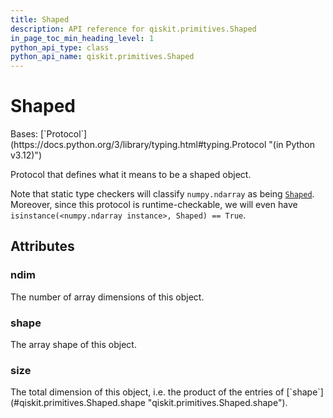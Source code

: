 ```yaml
---
title: Shaped
description: API reference for qiskit.primitives.Shaped
in_page_toc_min_heading_level: 1
python_api_type: class
python_api_name: qiskit.primitives.Shaped
---
```


# Shaped

<Class id="qiskit.primitives.Shaped" isDedicatedPage={true} github="https://github.com/Qiskit/qiskit/tree/stable/1.1/qiskit/primitives/containers/shape.py#L28-L50" signature="qiskit.primitives.Shaped(*\*args*, *\*\*kwargs*)" modifiers="class">
  Bases: [`Protocol`](https://docs.python.org/3/library/typing.html#typing.Protocol "(in Python v3.12)")

  Protocol that defines what it means to be a shaped object.

  Note that static type checkers will classify `numpy.ndarray` as being [`Shaped`](#qiskit.primitives.Shaped "qiskit.primitives.Shaped"). Moreover, since this protocol is runtime-checkable, we will even have `isinstance(<numpy.ndarray instance>, Shaped) == True`.

  ## Attributes

  ### ndim

  <Attribute id="qiskit.primitives.Shaped.ndim">
    The number of array dimensions of this object.
  </Attribute>

  ### shape

  <Attribute id="qiskit.primitives.Shaped.shape">
    The array shape of this object.
  </Attribute>

  ### size

  <Attribute id="qiskit.primitives.Shaped.size">
    The total dimension of this object, i.e. the product of the entries of [`shape`](#qiskit.primitives.Shaped.shape "qiskit.primitives.Shaped.shape").
  </Attribute>
</Class>

